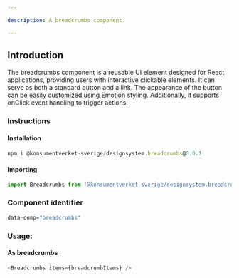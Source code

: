 ```yaml
---

description: A breadcrumbs component.

---
```


## Introduction

The breadcrumbs component is a reusable UI element designed for React applications, providing users with interactive clickable elements. It can serve as both a standard button and a link. The appearance of the button can be easily customized using Emotion styling. Additionally, it supports onClick event handling to trigger actions.


### Instructions
#### Installation

```js
npm i @konsumentverket-sverige/designsystem.breadcrumbs@0.0.1
```

#### Importing

```js
import Breadcrumbs from '@konsumentverket-sverige/designsystem.breadcrumbs@0.0.1';
```

### Component identifier
```js
data-comp="breadcrumbs"
```


### Usage:

#### As breadcrumbs
```js
<Breadcrumbs items={breadcrumbItems} />
```
